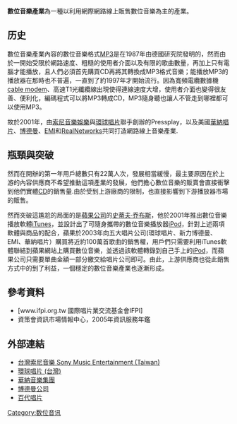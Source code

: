 {{no footnotes|time=2014-03-01T07:17:26+00:00}}
{{noteTA|G1=IT}}
'''數位音樂產業'''為一種以利用網際網路線上販售數位音樂為主的產業。

== 历史==
數位音樂產業內容的數位音樂格式[[MP3|MP3]]是在1987年由德國研究院發明的，然而由於一開始受限於網路速度、粗糙的使用者介面以及有限的歌曲數量，再加上只有電腦才能播放，且人們必須首先購買CD再將其轉換成MP3格式音樂；能播放MP3的播放器在那時也不普遍，一直到了約1997年才開始流行。因為寬頻電纜數據機[[cable_modem|cable modem]]、高速T1光纖纜線出現使得連線速度大增，使用者介面也變得很友善、便利化，編碼程式可以將MP3轉成CD，MP3隨身聽也讓人不管走到哪裡都可以使用MP3。

故於2001年，由[[索尼音樂娛樂|索尼音樂娛樂]]與[[環球唱片|環球唱片]]聯手創辦的Pressplay，以及美國[[華納唱片|華納唱片]]、[[博德曼|博德曼]]、[[EMI|EMI]]和[[RealNetworks|RealNetworks]]共同打造網路線上音樂產業.

==瓶頸與突破==
然而在開辦的第一年用戶總數只有22萬人次，發展相當緩慢，最主要原因在於上游的內容供應商不希望推動這項產業的發展，他們擔心數位音樂的販賣會直接衝擊到他們實體[[CD|CD]]的銷售量.由於受到上游廠商的限制，也直接影響到下游播放器市場的販售。

然而突破這尷尬的局面的是[[蘋果公司|蘋果公司]]的[[史蒂夫·乔布斯|史蒂夫·乔布斯]]，他於2001年推出數位音樂播放軟體[[iTunes|iTunes]]，並設計出了可隨身攜帶的數位音樂播放器[[iPod|iPod]]，針對上述兩項軟體與商品的配合，蘋果於2003年向五大唱片公司(環球唱片、新力博德曼、EMI、華納唱片）購買將近約100萬首歌曲的銷售權，用戶們只需要利用iTunes軟體聯結到蘋果網站上購買數位音樂，並透過該軟體轉錄到自己手上的[[iPod|iPod]]，而蘋果公司只需要單曲金額一部分繳交給唱片公司即可。由此，上游供應商也從此銷售方式中的到了利益，一個穩定的數位音樂產業也逐漸形成。

==參考資料==
* [www.ifpi.org.tw 國際唱片業交流基金會IFPI]
* 資策會資訊市場情報中心，2005年資訊服務年鑑

==外部連結==
*[http://www.sonymusic.com.tw/ 台灣索尼音樂 Sony Music Entertainment (Taiwan)] {{Wayback|url=http://www.sonymusic.com.tw/ |date=20200920024409 }}
*[http://www.umusic.com.tw/ 環球唱片 (台灣)] {{Wayback|url=http://www.umusic.com.tw/ |date=20070914195407 }}
*[http://www.warnerbrosrecords.com/ 華納音樂集團] {{Wayback|url=http://www.warnerbrosrecords.com/ |date=20120320103433 }}
*[http://www.bertelsmann.com.cn/ 博德曼公司] {{Wayback|url=http://www.bertelsmann.com.cn/ |date=20210125105546 }}
*[https://web.archive.org/web/20100929003211/http://emimusicpub.com/index.php 百代唱片]

{{Music-stub}}

[[Category:数位音讯|Category:数位音讯]]